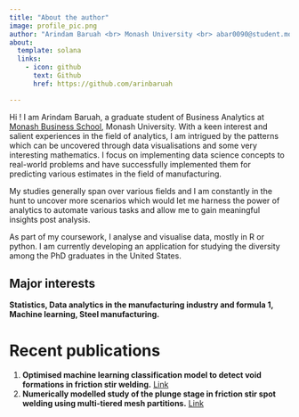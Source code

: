 ```yaml
---
title: "About the author"
image: profile_pic.png
author: "Arindam Baruah <br> Monash University <br> abar0090@student.monash.edu"
about:
  template: solana
  links:
    - icon: github
      text: Github
      href: https://github.com/arinbaruah

---
```


Hi ! I am Arindam Baruah, a graduate student of Business Analytics at [Monash Business School](https://github.com/arinbaruah), Monash University. With a keen interest and salient experiences in the field of analytics, I am intrigued by the patterns which can be uncovered through data visualisations and some very interesting mathematics. I focus on implementing data science concepts to real-world problems and have successfully implemented them for predicting various estimates in the field of manufacturing. 

My studies generally span over various fields and I am constantly in the hunt to uncover more scenarios which would let me harness the power of analytics to automate various tasks and allow me to gain meaningful insights post analysis.

As part of my coursework, I analyse and visualise data, mostly in R or python. I am currently developing an application for studying the diversity among the PhD graduates in the United States.

:::{.callout-note}
## Major interests
__Statistics, Data analytics in the manufacturing industry and formula 1, Machine learning, Steel manufacturing.__
:::
# Recent publications

1. __Optimised machine learning classification model to detect void formations in friction stir welding.__ [Link](https://www.sciencedirect.com/science/article/pii/S2214785323014323)
2. __Numerically modelled study of the plunge stage in friction stir spot welding using multi-tiered mesh partitions.__ [Link](https://iopscience.iop.org/article/10.1088/2631-8695/ac352e/meta)
